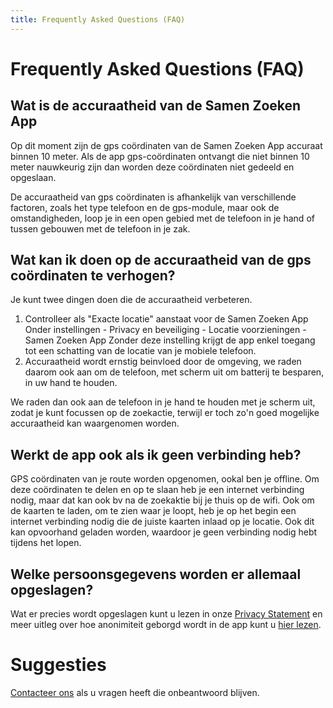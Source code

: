 ```yaml
---
title: Frequently Asked Questions (FAQ)
---
```


#  Frequently Asked Questions (FAQ)

## Wat is de accuraatheid van de Samen Zoeken App
Op dit moment zijn de gps coördinaten van de Samen Zoeken App accuraat binnen 10 meter. 
Als de app gps-coördinaten ontvangt die niet binnen 10 meter nauwkeurig zijn dan worden deze coördinaten niet gedeeld en opgeslaan. 

De accuraatheid van gps coördinaten is afhankelijk van verschillende factoren, zoals het type telefoon en de gps-module,
 maar ook de omstandigheden, loop je in een open gebied met de telefoon in je hand of tussen gebouwen met de telefoon in je zak. 

 ## Wat kan ik doen op de accuraatheid van de gps coördinaten te verhogen?
Je kunt twee dingen doen die de accuraatheid verbeteren. 
1. Controlleer als "Exacte locatie" aanstaat voor de Samen Zoeken App Onder instellingen - Privacy en beveiliging - Locatie voorzieningen - Samen Zoeken App 
Zonder deze instelling krijgt de app enkel toegang tot een schatting van de locatie van je mobiele telefoon. 
2. Accuraatheid wordt ernstig beinvloed door de omgeving, we raden daarom ook aan om de telefoon, met scherm uit om batterij te besparen, in uw hand te houden.

We raden dan ook aan de telefoon in je hand te houden met je scherm uit, zodat je kunt focussen op de zoekactie, terwijl er toch zo'n goed mogelijke accuraatheid kan waargenomen worden.

## Werkt de app ook als ik geen verbinding heb?

GPS coördinaten van je route worden opgenomen, ookal ben je offline. 
Om deze coördinaten te delen en op te slaan heb je een internet verbinding nodig, maar dat kan ook bv na de zoekaktie bij je thuis op de wifi.
Ook om de kaarten te laden, om te zien waar je loopt, heb je op het begin een internet verbinding nodig die de juiste kaarten inlaad op je locatie. Ook dit kan opvoorhand geladen worden,
waardoor je geen verbinding nodig hebt tijdens het lopen.


## Welke persoonsgegevens worden er allemaal opgeslagen?

Wat er precies wordt opgeslagen kunt u lezen in onze [Privacy Statement](/privacy) en meer uitleg over hoe anonimiteit geborgd wordt in de app kunt u [hier lezen](/docs/privacy).

# Suggesties
[Contacteer ons](contact) als u vragen heeft die onbeantwoord blijven.